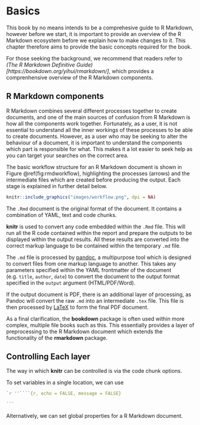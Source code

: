 # Basics

This book by no means intends to be a comprehesive guide to R Markdown, however before we start, it is important to provide an overview of the R Markdown ecosystem before we explain how to make changes to it. This chapter therefore aims to provide the basic concepts required for the book.

For those seeking the background, we recommend that readers refer to *(The R Markdown Definitive Guide)[https://bookdown.org/yihui/rmarkdown/]*, which provides a comprenhensive overview of the R Markdown components.

## R Markdown components

<!--- https://stackoverflow.com/questions/40563479/relationship-between-r-markdown-knitr-pandoc-and-bookdown --->

R Markdown combines several different processes together to create documents, and one of the main sources of confusion from R Markdown is how all the components work together. Fortunately, as a user, it is not essential to understand all the inner workings of these processes to be able to create documents. However, as a user who may be seeking to alter the behaviour of a document, it is important to understand the components which part is responsible for what. This makes it a lot easier to seek help as you can target your searches on the correct area.

The basic workflow structure for an R Markdown document is shown in Figure \@ref(fig:rmdworkflow), highlighting the processes (arrows) and the intermediate files which are created before producing the output. Each stage is explained in further detail below.

```r
knitr::include_graphics("images/workflow.png", dpi = NA)
```

The `.Rmd` document is the original format of the document. It contains a combination of YAML, text and code chunks.

**knitr** is used to convert any code embedded within the `.Rmd` file. This will run all the R code contained within the report and prepare the outputs to be displayed within the output results. All these results are converted into the correct markup language to be contained within the temporary `.md` file.

The `.md` file is processed by [pandoc](https://pandoc.org/), a multipurpose tool which is designed to convert files from one markup language to another. This takes any parameters specified within the YAML frontmatter of the document (e.g. `title`, `author`, `date`) to convert the document to the output format specified in the `output` argument (HTML/PDF/Word).

If the output document is PDF, there is an additional layer of processing, as Pandoc will convert the raw `.md` into an intermediate `.tex` file. This file is then processed by [LaTeX](https://www.latex-project.org/about/) to form the final PDF document.

As a final clarification, the **bookdown** package is often used within more complex, multiple file books such as this. This essentially provides a layer of preprocessing to the R Markdown document which extends the functionality of the **rmarkdown** package.

## Controlling Each layer

The way in which **knitr** can be controlled is via the code chunk options.

To set variables in a single location, we can use

````r
`r ''````{r, echo = FALSE, message = FALSE}

```
````

Alternatively, we can set global properties for a R Markdown document.











